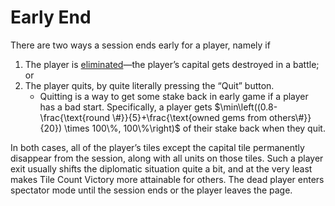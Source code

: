 # Early End

There are two ways a session ends early for a player, namely if

1. The player is [eliminated](/wiki/war/elimination)—the player’s capital gets destroyed in a battle; or
2. The player quits, by quite literally pressing the “Quit” button.
   - Quitting is a way to get some stake back in early game if a player has a bad start. Specifically, a player gets $\min\left((0.8-\frac{\text{round \#}}{5}+\frac{\text{owned gems from others\#}}{20}) \times 100\%, 100\%\right)$ of their stake back when they quit.

In both cases, all of the player’s tiles except the capital tile permanently disappear from the session, along with all units on those tiles. Such a player exit usually shifts the diplomatic situation quite a bit, and at the very least makes Tile Count Victory more attainable for others. The dead player enters spectator mode until the session ends or the player leaves the page.
